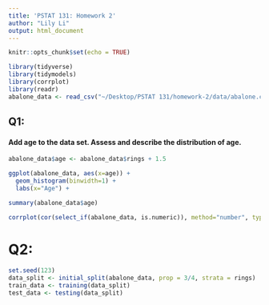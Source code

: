```yaml
---
title: 'PSTAT 131: Homework 2'
author: "Lily Li"
output: html_document
---
```


```r
knitr::opts_chunk$set(echo = TRUE)
```

```r
library(tidyverse)
library(tidymodels)
library(corrplot)
library(readr)
abalone_data <- read_csv("~/Desktop/PSTAT 131/homework-2/data/abalone.csv") # read dataset through path
```

## Q1: 
#### Add age to the data set. Assess and describe the distribution of age.
```r
abalone_data$age <- abalone_data$rings + 1.5

ggplot(abalone_data, aes(x=age)) +
  geom_histogram(binwidth=1) +
  labs(x="Age") +

summary(abalone_data$age)

corrplot(cor(select_if(abalone_data, is.numeric)), method="number", type="lower")

```

# Q2:
```r
set.seed(123)
data_split <- initial_split(abalone_data, prop = 3/4, strata = rings)
train_data <- training(data_split)
test_data <- testing(data_split)
```

